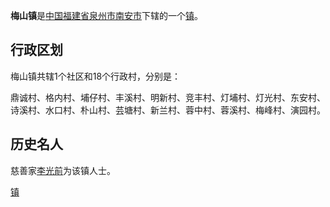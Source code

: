 {{中国乡级行政区
| 行政区全称 = 梅山镇
| 景观照片文件名 = 
| 景观照片描述 = 
| 汉语拼音 = 
| 通用拼音 = 
| 注音符號 = 
| 其它标音类型1 = 
| 其它标音1 = 
| 其它标音类型2 = 
| 其它标音2 = 
| 其它语言类型1 = 
| 其它语言地名1 = 
| 其它语言类型2 = 
| 其它语言地名2 = 
| 上级行政区 = [[福建省|福建省]][[泉州市|泉州市]][[南安市|南安市]]
| 行政区类别 = [[镇|镇]]
| 行政区划代码 = 
| 地理坐标 = 
| 总面积 = 
| 户籍人口 = 
| 户籍人口年份 = 
| 常住人口 = 
| 常住人口年份 = 
| 人口密度 = 
| 行政区划 = 
| 官方网站 = 
| 政府驻地 = 
| 邮政编码 = 
| 毗邻行政区 = 
| 位置图文件名 = 
| 位置图描述 = 
}}
'''梅山镇'''是[[中华人民共和国|中国]][[福建省|福建省]][[泉州市|泉州市]][[南安市|南安市]]下辖的一个[[镇|镇]]。

== 行政区划 ==

梅山镇共辖1个社区和18个行政村，分别是：

鼎诚村、格内村、埔仔村、丰溪村、明新村、竞丰村、灯埔村、灯光村、东安村、诗溪村、水口村、朴山村、芸塘村、新兰村、蓉中村、蓉溪村、梅峰村、演园村。

== 历史名人 ==
慈善家[[李光前_(慈善家)|李光前]]为该镇人士。

{{南安市行政区划}}
{{福建小作品}}
[[Category:南安市乡镇|镇]]